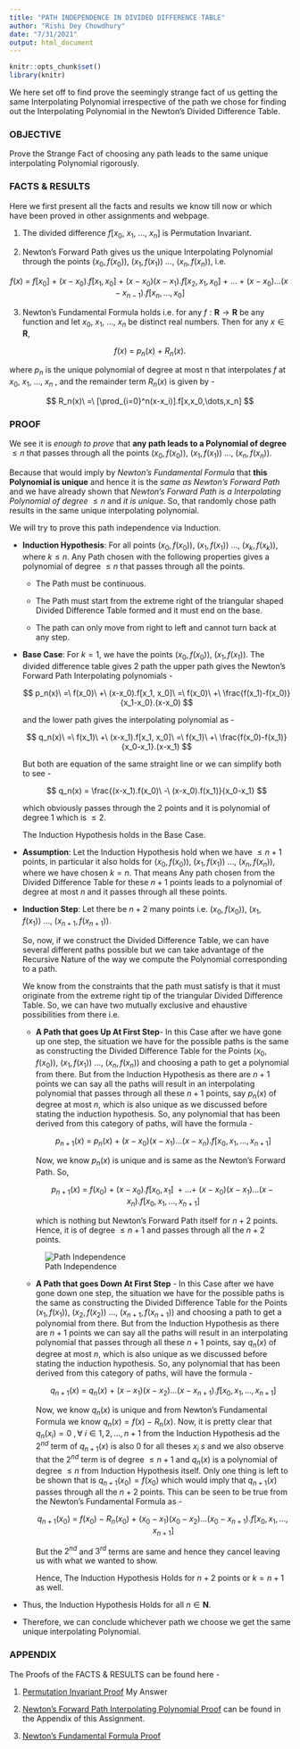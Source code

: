 ---
title: "PATH INDEPENDENCE IN DIVIDED DIFFERENCE TABLE"
author: "Rishi Dey Chowdhury"
date: "7/31/2021"
output: html_document
---

```{r setup, include=FALSE}
knitr::opts_chunk$set()
library(knitr)
```

We here set off to find prove the seemingly strange fact of us getting the same Interpolating Polynomial irrespective of the path we chose for finding out the Interpolating Polynomial in the Newton's Divided Difference Table.

### OBJECTIVE

Prove the Strange Fact of choosing any path leads to the same unique interpolating Polynomial rigorously.

### FACTS & RESULTS

Here we first present all the facts and results we know till now or which have been proved in other assignments and webpage.

1.  The divided difference $f[x_0,\ x_1,\ \dots,\ x_n]$ is Permutation Invariant.

2.  Newton's Forward Path gives us the unique Interpolating Polynomial through the points $(x_0,f(x_0)),\ (x_1,f(x_1))\ \dots,\ (x_n, f(x_n))$, i.e.

$$
f(x)\ =\ f[x_0]\ +\ (x-x_0).f[x_1,x_0]\ +\ (x-x_0)(x-x_1).f[x_2,x_1,x_0]\ +\ \dots\ +\ (x-x_0)\dots(x-x_{n-1}).f[x_n,\dots,x_0]
$$

3.  Newton's Fundamental Formula holds i.e. for any $f:\mathbf{R}\longrightarrow\mathbf{R}$ be any function and let $x_0,\ x_1,\ \dots,\ x_n$ be distinct real numbers. Then for any $x\in\mathbf{R}$,

$$
f(x)\ =\ p_n(x)\ +\ R_n(x).
$$

where $p_n$ is the unique polynomial of degree at most n that interpolates $f$ at $x_0,\ x_1,\ \dots,\ x_n$ , and the remainder term $R_n(x)$ is given by -

$$
R_n(x)\ =\ [\prod_{i=0}^n(x-x_i)].f[x,x_0,\dots,x_n]
$$

### PROOF

We see it is *enough to prove* that **any path leads to a Polynomial of degree** $\leq n$ that passes through all the points $(x_0,f(x_0)),\ (x_1,f(x_1))\ \dots,\ (x_n, f(x_n))$.

Because that would imply by *Newton's Fundamental Formula* that **this Polynomial is unique** and hence it is the *same as Newton's Forward Path* and we have already shown that *Newton's Forward Path is a Interpolating Polynomial of degree* $\leq n$ and *it is unique*. So, that randomly chose path results in the same unique interpolating polynomial.

We will try to prove this path independence via Induction.

-   **Induction Hypothesis**: For all points $(x_0,f(x_0)),\ (x_1,f(x_1))\ \dots,\ (x_k, f(x_k))$, where $k\leq n$. Any Path chosen with the following properties gives a polynomial of degree $\leq n$ that passes through all the points.

    -   The Path must be continuous.

    -   The Path must start from the extreme right of the triangular shaped Divided Difference Table formed and it must end on the base.

    -   The path can only move from right to left and cannot turn back at any step.

-   **Base Case**: For $k=1$, we have the points $(x_0,f(x_0)),\ (x_1,f(x_1))$. The divided difference table gives $2$ path the upper path gives the Newton's Forward Path Interpolating polynomials -

    $$
    p_n(x)\ =\ f(x_0)\ +\ (x-x_0).f[x_1, x_0]\ =\ f(x_0)\ +\ \frac{f(x_1)-f(x_0)}{x_1-x_0}.(x-x_0)
    $$

    and the lower path gives the interpolating polynomial as -

    $$
    q_n(x)\ =\ f(x_1)\ +\ (x-x_1).f[x_1, x_0]\ =\ f(x_1)\ +\ \frac{f(x_0)-f(x_1)}{x_0-x_1}.(x-x_1)
    $$

    But both are equation of the same straight line or we can simplify both to see -

    $$
    q_n(x) = \frac{(x-x_1).f(x_0)\ -\ (x-x_0).f(x_1)}{x_0-x_1}
    $$

    which obviously passes through the $2$ points and it is polynomial of degree $1$ which is $\leq 2$.

    The Induction Hypothesis holds in the Base Case.

-   **Assumption**: Let the Induction Hypothesis hold when we have $\leq n+1$ points, in particular it also holds for $(x_0,f(x_0)),\ (x_1,f(x_1))\ \dots,\ (x_n, f(x_n))$, where we have chosen $k = n$. That means Any path chosen from the Divided Difference Table for these $n+1$ points leads to a polynomial of degree at most $n$ and it passes through all these points.

-   **Induction Step**: Let there be $n+2$ many points i.e. $(x_0,f(x_0)),\ (x_1,f(x_1))\ \dots,\ (x_{n+1}, f(x_{n+1}))$.

    So, now, if we construct the Divided Difference Table, we can have several different paths possible but we can take advantage of the Recursive Nature of the way we compute the Polynomial corresponding to a path.

    We know from the constraints that the path must satisfy is that it must originate from the extreme right tip of the triangular Divided Difference Table. So, we can have two mutually exclusive and ehaustive possibilities from there i.e.

    -   **A Path that goes Up At First Step**- In this Case after we have gone up one step, the situation we have for the possible paths is the same as constructing the Divided Difference Table for the Points $(x_0,f(x_0)),\ (x_1,f(x_1))\ \dots,\ (x_n, f(x_n))$ and choosing a path to get a polynomial from there. But from the Induction Hypothesis as there are $n+1$ points we can say all the paths will result in an interpolating polynomial that passes through all these $n+1$ points, say $p_n(x)$ of degree at most $n$, which is also unique as we discussed before stating the induction hypothesis. So, any polynomial that has been derived from this category of paths, will have the formula -

        $$
        p_{n+1}(x)\ =\ p_n(x)\ +\ (x-x_0)(x-x_1)\dots(x-x_{n}).f[x_0,x_1,\dots,x_{n+1}]
        $$

        Now, we know $p_n(x)$ is unique and is same as the Newton's Forward Path. So,

        $$
        p_{n+1}(x)\ =\ f(x_0)\ +\ (x-x_0).f[x_0,x_1]\ +\dots+\ (x-x_0)(x-x_1)\dots(x-x_{n}).f[x_0,x_1,\dots,x_{n+1}]
        $$

        which is nothing but Newton's Forward Path itself for $n+2$ points. Hence, it is of degree $\leq n+1$ and passes through all the $n+2$ points.

    ![Path Independence](Path_Independence.jpg)

    -   **A Path that goes Down At First Step** - In this Case after we have gone down one step, the situation we have for the possible paths is the same as constructing the Divided Difference Table for the Points $(x_1,f(x_1)),\ (x_2,f(x_2))\ \dots,\ (x_{n+1}, f(x_{n+1}))$ and choosing a path to get a polynomial from there. But from the Induction Hypothesis as there are $n+1$ points we can say all the paths will result in an interpolating polynomial that passes through all these $n+1$ points, say $q_n(x)$ of degree at most $n$, which is also unique as we discussed before stating the induction hypothesis. So, any polynomial that has been derived from this category of paths, will have the formula -

        $$
        q_{n+1}(x)\ =\ q_n(x)\ +\ (x-x_1)(x-x_2)\dots(x-x_{n+1}).f[x_0,x_1,\dots,x_{n+1}]
        $$

        Now, we know $q_n(x)$ is unique and from Newton's Fundamental Formula we know $q_n(x) = f(x)\ -\ R_n(x)$. Now, it is pretty clear that $q_n(x_i) = 0\ ,\forall\ i\in 1,2,\dots,n+1$ from the Induction Hypothesis ad the $2^{nd}$ term of $q_{n+1}(x)$ is also $0$ for all theses $x_i\ s$ and we also observe that the $2^{nd}$ term is of degree $\leq n+1$ and $q_n(x)$ is a polynomial of degree $\leq n$ from Induction Hypothesis itself. Only one thing is left to be shown that is $q_{n+1}(x_0) = f(x_0)$ which would imply that $q_{n+1}(x)$ passes through all the $n+2$ points. This can be seen to be true from the Newton's Fundamental Formula as -

        $$
        q_{n+1}(x_0)\ =\ f(x_0)\ -\ R_n(x_0)\ +\ (x_0-x_1)(x_0-x_2)\dots(x_0-x_{n+1}).f[x_0,x_1,\dots,x_{n+1}]
        $$

        But the $2^{nd}$ and $3^{rd}$ terms are same and hence they cancel leaving us with what we wanted to show.

        Hence, The Induction Hypothesis Holds for $n+2$ points or $k = n+1$ as well.

-   Thus, the Induction Hypothesis Holds for all $n\in \mathbf{N}$.

-   Therefore, we can conclude whichever path we choose we get the same unique interpolating Polynomial.

### APPENDIX

The Proofs of the FACTS & RESULTS can be found here -

1.  [Permutation Invariant Proof](<https://math.stackexchange.com/a/4140112/638711>) My Answer

2.  [Newton's Forward Path Interpolating Polynomial Proof](AC_Newtons_Divided_Formula_Assignment.pdf) can be found in the Appendix of this Assignment.

3.  [Newton's Fundamental Formula Proof](AC_Newtons_Divided_Formula_Assignment.pdf)
